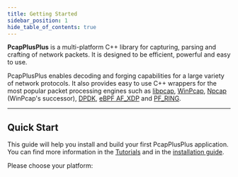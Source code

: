 ```yaml
---
title: Getting Started
sidebar_position: 1
hide_table_of_contents: true
---
```


**PcapPlusPlus** is a multi-platform C++ library for capturing, parsing and crafting of network packets. It is designed to be efficient, powerful and easy to use.

PcapPlusPlus enables decoding and forging capabilities for a large variety of network protocols. It also provides easy to use C++ wrappers for the most popular packet processing engines such as [libpcap](https://www.tcpdump.org/), [WinPcap](https://www.winpcap.org/), [Npcap](https://nmap.org/npcap/) (WinPcap's successor), [DPDK](https://www.dpdk.org/), [eBPF AF_XDP](https://www.kernel.org/doc/html/next/networking/af_xdp.html) and [PF_RING](https://www.ntop.org/products/packet-capture/pf_ring/).


<ReleaseButtonLink />

---

## Quick Start

This guide will help you install and build your first PcapPlusPlus application. You can find more information in the [Tutorials](./tutorials/intro) and in the [installation guide](./install).

Please choose your platform:


<Tabs>
  <TabItem value="Linux">
    <Linux />
  </TabItem>
  <TabItem value="MacOS">
    <MacOS />
  </TabItem>
  <TabItem value="Windows - MinGW">
    <MinGW />
  </TabItem>
  <TabItem value="Windows - Visual Studio">
    <VS />
  </TabItem>
  <TabItem value="Android">
    <Android />
  </TabItem>
  <TabItem value="FreeBSD">
    <FreeBSD />
  </TabItem>
</Tabs>
